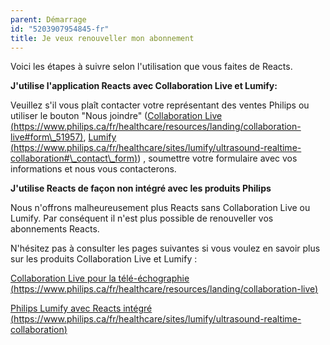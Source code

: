 ```yaml
---
parent: Démarrage
id: "5203907954845-fr"
title: Je veux renouveller mon abonnement
---
```

Voici les étapes à suivre selon l'utilisation que vous faites de Reacts.

**J'utilise l'application Reacts avec Collaboration Live et Lumify:**

Veuillez s'il vous plaît contacter votre représentant des ventes Philips ou utiliser le bouton "Nous joindre" ([Collaboration Live (https://www.philips.ca/fr/healthcare/resources/landing/collaboration-live#form\_51957)](https://www.philips.ca/fr/healthcare/resources/landing/collaboration-live#form_51957), [Lumify (https://www.philips.ca/fr/healthcare/sites/lumify/ultrasound-realtime-collaboration#\_contact\_form)](https://www.philips.ca/fr/healthcare/sites/lumify/ultrasound-realtime-collaboration#_contact_form)) , soumettre votre formulaire avec vos informations et nous vous contacterons.

**J'utilise Reacts de façon non intégré avec les produits Philips**

Nous n'offrons malheureusement plus Reacts sans Collaboration Live ou Lumify. Par conséquent il n'est plus possible de renouveller vos abonnements Reacts.

N'hésitez pas à consulter les pages suivantes si vous voulez en savoir plus sur les produits Collaboration Live et Lumify :

[Collaboration Live pour la télé-échographie (https://www.philips.ca/fr/healthcare/resources/landing/collaboration-live)](https://www.philips.ca/fr/healthcare/resources/landing/collaboration-live)

[Philips Lumify avec Reacts intégré (https://www.philips.ca/fr/healthcare/sites/lumify/ultrasound-realtime-collaboration)](https://www.philips.ca/fr/healthcare/sites/lumify/ultrasound-realtime-collaboration)
